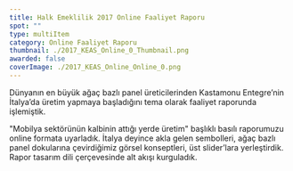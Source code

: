 ```yaml
---
title: Halk Emeklilik 2017 Online Faaliyet Raporu
spot: ""
type: multiItem
category: Online Faaliyet Raporu
thumbnail: ./2017_KEAS_Online_0_Thumbnail.png
awarded: false
coverImage: ./2017_KEAS_Online_Online_0.png
---
```




<MultiItemLayoutOneItem oneItemTitle="KASTAMONU ENTEGRE 2017 ONLİNE FAALİYET RAPORU" oneItemSubTitle="Başarının İtalya durağı" sliderImages={[KEAS2017_0]} awarded={false} singleImageLink="">

Dünyanın en büyük ağaç bazlı panel üreticilerinden Kastamonu Entegre’nin İtalya’da üretim yapmaya başladığını tema olarak faaliyet raporunda işlemiştik.

"Mobilya sektörünün kalbinin attığı yerde üretim" başlıklı basılı raporumuzu online formata uyarladık. İtalya deyince akla gelen sembolleri, ağaç bazlı panel dokularına çevirdiğimiz görsel konseptleri, üst slider’lara yerleştirdik. Rapor tasarım dili çerçevesinde alt akışı kurguladık.

</MultiItemLayoutOneItem>
